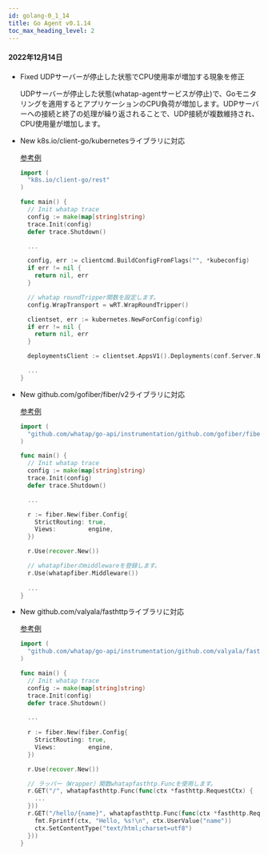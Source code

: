```yaml
---
id: golang-0_1_14
title: Go Agent v0.1.14
toc_max_heading_level: 2
---
```



#### 2022年12月14日

- <Status>Fixed</Status> UDPサーバーが停止した状態でCPU使用率が増加する現象を修正

  UDPサーバーが停止した状態(whatap-agentサービスが停止)で、Goモニタリングを適用するとアプリケーションのCPU負荷が増加します。UDPサーバーへの接続と終了の処理が繰り返されることで、UDP接続が複数維持され、CPU使用量が増加します。

- <Status>New</Status> k8s.io/client-go/kubernetesライブラリに対応

  [参考例](https://github.com/whatap/go-api-example/tree/main/k8s.io/client-go/kubernetes)

  ```go title='golang'
  import (
    "k8s.io/client-go/rest"
  )

  func main() {
    // Init whatap trace
    config := make(map[string]string)
    trace.Init(config)
    defer trace.Shutdown()

    ...

    config, err := clientcmd.BuildConfigFromFlags("", *kubeconfig)
    if err != nil {
      return nil, err
    }

    // whatap roundTripper関数を設定します。 
    config.WrapTransport = wRT.WrapRoundTripper()

    clientset, err := kubernetes.NewForConfig(config)
    if err != nil {
      return nil, err
    }

    deploymentsClient := clientset.AppsV1().Deployments(conf.Server.Namespace)

    ...
  }
  ```

- <Status>New</Status> github.com/gofiber/fiber/v2ライブラリに対応

  [参考例](https://github.com/whatap/go-api-example/tree/main/github.com/gofiber/fiber)

  ```go title='golang'
  import (
    "github.com/whatap/go-api/instrumentation/github.com/gofiber/fiber/v2/whatapfiber"
  )

  func main() {
    // Init whatap trace
    config := make(map[string]string)
    trace.Init(config)
    defer trace.Shutdown()

    ...

    r := fiber.New(fiber.Config{
      StrictRouting: true,
      Views:         engine,
    })

    r.Use(recover.New())

    // whatapfiberのmiddlewareを登録します。
    r.Use(whatapfiber.Middleware())
    
    ...
  }
  ```

- <Status>New</Status> github.com/valyala/fasthttpライブラリに対応

  [参考例](https://github.com/whatap/go-api-example/tree/main/github.com/valyala/fasthttp)

  ```go title='golang'
  import (
    "github.com/whatap/go-api/instrumentation/github.com/valyala/fasthttp/whatapfasthttp"
  )

  func main() {
    // Init whatap trace
    config := make(map[string]string)
    trace.Init(config)
    defer trace.Shutdown()

    ...
      
    r := fiber.New(fiber.Config{
      StrictRouting: true,
      Views:         engine,
    })

    r.Use(recover.New())

    // ラッパー（Wrapper）関数whatapfasthtp.Funcを使用します。 
    r.GET("/", whatapfasthttp.Func(func(ctx *fasthttp.RequestCtx) {
      ...
    }))
    r.GET("/hello/{name}", whatapfasthttp.Func(func(ctx *fasthttp.RequestCtx) {
      fmt.Fprintf(ctx, "Hello, %s!\n", ctx.UserValue("name"))
      ctx.SetContentType("text/html;charset=utf8")
    }))
  }
  ```

